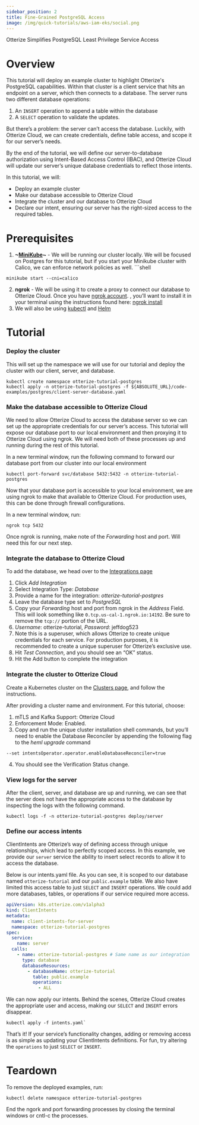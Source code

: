 ```yaml
---
sidebar_position: 2
title: Fine-Grained PostgreSQL Access
image: /img/quick-tutorials/aws-iam-eks/social.png
---
```




Otterize Simplifies PostgreSQL Least Privilege Service Access

# Overview
This tutorial will deploy an example cluster to highlight Otterize's PostgreSQL capabilities. Within that cluster is a client service that hits an endpoint on a server, which then connects to a database. The server runs two different database operations:
1. An `INSERT` operation to append a table within the database
2. A `SELECT` operation to validate the updates.

But there’s a problem: the server can’t access the database. Luckily, with Otterize Cloud, we can create credentials, define table access, and scope it for our server’s needs.

By the end of the tutorial, we will define our server-to-database authorization using Intent-Based Access Control (IBAC), and Otterize Cloud will update our server’s unique database credentials to reflect those intents.

In this tutorial, we will:
* Deploy an example cluster
* Make our database accessible to Otterize Cloud
* Integrate the cluster and our database to Otterize Cloud
* Declare our intent, ensuring our server has the right-sized access to the required tables.

# Prerequisites

1. **~[MiniKube](https://minikube.sigs.k8s.io/docs/start/)~** - We will be running our cluster locally. We will be focused on Postgres for this tutorial, but if you start your Minikube cluster with Calico, we can enforce network policies as well. ```shell
```shell
minikube start --cni=calico
```
2. **ngrok** - We will be using it to create a proxy to connect our database to Otterize Cloud. Once you have [ngrok account](https://dashboard.ngrok.com/signup). , you’ll want to install it in your terminal using the instructions found here: [ngrok install](https://ngrok.com/download)
3. We will also be using [kubectl](https://kubernetes.io/docs/tasks/tools/) and [Helm](https://helm.sh/docs/intro/install/#through-package-managers)

# Tutorial

### Deploy the cluster

This will set up the namespace we will use for our tutorial and deploy the cluster with our client, server, and database.

``` shell
kubectl create namespace otterize-tutorial-postgres
kubectl apply -n otterize-tutorial-postgres -f ${ABSOLUTE_URL}/code-examples/postgres/client-server-database.yaml
```

### Make the database accessible to Otterize Cloud

We need to allow Otterize Cloud to access the database server so we can set up the appropriate credentials for our server’s access. This tutorial will expose our database port to our local environment and then proxying it to Otterize Cloud using ngrok. We will need both of these processes up and running during the rest of this tutorial.

In a new terminal window, run the following command to forward our database port from our cluster into our local environment
```shell
kubectl port-forward svc/database 5432:5432 -n otterize-tutorial-postgres
```

Now that your database port is accessible to your local environment, we are using ngrok to make that available to Otterize Cloud. For production uses, this can be done through firewall configurations.

In a new terminal window, run:
```shell
ngrok tcp 5432
```

Once ngrok is running, make note of the *Forwarding* host and port. Will need this for our next step.

### Integrate the database to Otterize Cloud

To add the database, we head over to the [Integrations page](https://app.otterize.com/integrations)

1. Click *Add Integration*
2. Select Integration Type: *Database*
3. Provide a name for the integration: *otterize-tutorial-postgres*
4. Leave the database type set to *PostgreSQL*
5. Copy your *Forwarding* host and port from ngrok in the *Address* Field. This will look something like `0.tcp.us-cal-1.ngrok.io:14192`. Be sure to remove the `tcp://` portion of the URL.
6. *Username*: otterize-tutorial, *Password*: jeffdog523
1. Note this is a superuser, which allows Otterize to create unique credentials for each service. For production purposes, it is recommended to create a unique superuser for Otterize’s exclusive use.
7. Hit *Test Connection*, and you should see an “OK” status.
8. Hit the Add button to complete the integration

### Integrate the cluster to Otterize Cloud
Create a Kubernetes cluster on the [Clusters page](https://app.otterize.com/clusters), and follow the instructions.

After providing a cluster name and environment. For this tutorial, choose:

1. mTLS and Kafka Support: Otterize Cloud
2. Enforcement Mode: Enabled.
3. Copy and run the unique cluster installation shell commands, but you’ll need to enable the Database Reconciler by appending the following flag to the *heml upgrade* command
```shell
--set intentsOperator.operator.enableDatabaseReconciler=true
```
4. You should see the Verification Status change.

### View logs for the server
After the client, server, and database are up and running, we can see that the server does not have the appropriate access to the database by inspecting the logs with the following command.

```shell
kubectl logs -f -n otterize-tutorial-postgres deploy/server
```

### Define our access intents

ClientIntents are Otterize’s way of defining access through unique relationships, which lead to perfectly scoped access. In this example, we provide our `server` service the ability to insert select records to allow it to access the database.

Below is our intents.yaml file. As you can see, it is scoped to our database named `otterize-tutorial` and our `public.example` table. We also have limited this access table to just `SELECT` and `INSERT` operations. We could add more databases, tables, or operations if our service required more access.
```yaml
apiVersion: k8s.otterize.com/v1alpha3
kind: ClientIntents
metadata:
  name: client-intents-for-server
  namespace: otterize-tutorial-postgres
spec:
  service:
    name: server
  calls:
    - name: otterize-tutorial-postgres # Same name as our integration
      type: database
      databaseResources:
        - databaseName: otterize-tutorial
          table: public.example
          operations:
            - ALL
```

We can now apply our intents. Behind the scenes, Otterize Cloud creates the appropriate user and access, making our `SELECT` and `INSERT` errors disappear.

```shell
kubectl apply -f intents.yaml`
```

That’s it! If your service’s functionality changes, adding or removing access is as simple as updating your ClientIntents definitions. For fun, try altering the `operations` to just `SELECT` or `INSERT`.
# Teardown
To remove the deployed examples, run:
```shell
kubectl delete namespace otterize-tutorial-postgres
```

End the ngork and port forwarding processes by closing the terminal windows or cntl-c the processes.